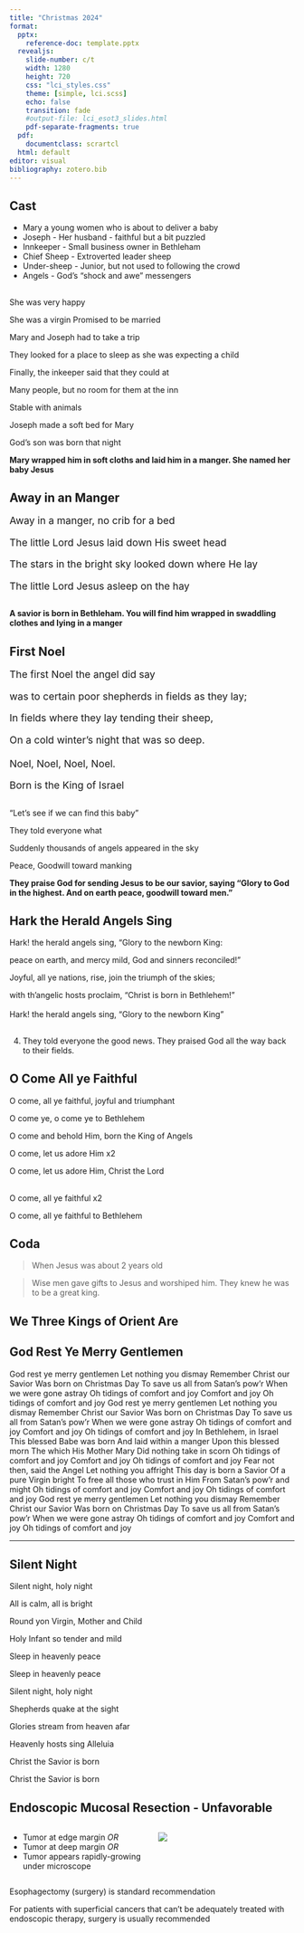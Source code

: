 ```yaml
---
title: "Christmas 2024"
format: 
  pptx: 
    reference-doc: template.pptx
  revealjs:
    slide-number: c/t
    width: 1280
    height: 720
    css: "lci_styles.css"
    theme: [simple, lci.scss]
    echo: false
    transition: fade
    #output-file: lci_esot3_slides.html
    pdf-separate-fragments: true
  pdf:
    documentclass: scrartcl
  html: default
editor: visual
bibliography: zotero.bib
---
```


## Cast

- Mary a young women who is about to deliver a baby
- Joseph - Her husband - faithful but a bit puzzled
- Innkeeper - Small business owner in Bethleham
- Chief Sheep - Extroverted leader sheep
- Under-sheep - Junior, but not used to following the crowd
- Angels - God's "shock and awe" messengers


## 

She was very happy

She was a virgin Promised to be married

Mary and Joseph had to take a trip

They looked for a place to sleep as she was expecting a child

Finally, the inkeeper said that they could at

Many people, but no room for them at the inn

Stable with animals

Joseph made a soft bed for Mary

God’s son was born that night

**Mary wrapped him in soft cloths and laid him in a manger. She named her baby Jesus**

## Away in an Manger 
::: {style="font-size: 125%;"}
Away in a manger, no crib for a bed

The little Lord Jesus laid down His sweet head

The stars in the bright sky looked down where He lay

The little Lord Jesus asleep on the hay
:::

##

**A savior is born in Bethleham. You will find him wrapped in swaddling clothes and lying in a manger**

## First Noel 
::: {style="font-size: 125%;"}
The first Noel the angel did say 

was to certain poor shepherds in fields as they lay;

In fields where they lay tending their sheep,

On a cold win­ter’s night that was so deep.
\
\
Noel, Noel, Noel, Noel. 

Born is the King of Israel
:::

##

"Let's see if we can find this baby"

They told everyone what


Suddenly thousands of angels appeared in the sky

Peace, Goodwill toward manking


**They praise God for sending Jesus to be our savior, saying “Glory to God in the highest. And on earth peace, goodwill toward men.”**

## Hark the Herald Angels Sing

Hark! the herald angels sing, "Glory to the newborn King:

peace on earth, and mercy mild, God and sinners reconciled!"

Joyful, all ye nations, rise, join the triumph of the skies;

with th'angelic hosts proclaim, "Christ is born in Bethlehem!"
\
\
Hark! the herald angels sing, "Glory to the newborn King"


##

4. They told everyone the good news. They praised God all the way back to their fields. 


## O Come All ye Faithful 

O come, all ye faithful, joyful and triumphant

O come ye, o come ye to Bethlehem

O come and behold Him, born the King of Angels

O come, let us adore Him x2

O come, let us adore Him, Christ the Lord
\
\

O come, all ye faithful x2

O come, all ye faithful to Bethlehem



## Coda

>When Jesus was about 2 years old

>Wise men gave gifts to Jesus and worshiped him. They knew he was to be a great king.

## We Three Kings of Orient Are


## God Rest Ye Merry Gentlemen


God rest ye merry gentlemen
Let nothing you dismay
Remember Christ our Savior
Was born on Christmas Day
To save us all from Satan's pow'r
When we were gone astray
Oh tidings of comfort and joy
Comfort and joy
Oh tidings of comfort and joy
God rest ye merry gentlemen
Let nothing you dismay
Remember Christ our Savior
Was born on Christmas Day
To save us all from Satan's pow'r
When we were gone astray
Oh tidings of comfort and joy
Comfort and joy
Oh tidings of comfort and joy
In Bethlehem, in Israel
This blessed Babe was born
And laid within a manger
Upon this blessed morn
The which His Mother Mary
Did nothing take in scorn
Oh tidings of comfort and joy
Comfort and joy
Oh tidings of comfort and joy
Fear not then, said the Angel
Let nothing you affright
This day is born a Savior
Of a pure Virgin bright
To free all those who trust in Him
From Satan's pow'r and might
Oh tidings of comfort and joy
Comfort and joy
Oh tidings of comfort and joy
God rest ye merry gentlemen
Let nothing you dismay
Remember Christ our Savior
Was born on Christmas Day
To save us all from Satan's pow'r
When we were gone astray
Oh tidings of comfort and joy
Comfort and joy
Oh tidings of comfort and joy

----------------------------------------


## Silent Night 

Silent night, holy night

All is calm, all is bright

Round yon Virgin, Mother and Child

Holy Infant so tender and mild

Sleep in heavenly peace

Sleep in heavenly peace


Silent night, holy night

Shepherds quake at the sight

Glories stream from heaven afar

Heavenly hosts sing Alleluia

Christ the Savior is born

Christ the Savior is born


## Endoscopic Mucosal Resection - Unfavorable {auto-animate="true"}

::::: columns
::: {.column width="50%"}
-   Tumor at edge margin *OR*
-   Tumor at deep margin *OR*
-   Tumor appears rapidly-growing under microscope
:::

::: {.column width="50%"}
![](https://deidt7p41jzcy.cloudfront.net/emr_unfavorable_16001200.png)
:::
:::::

Esophagectomy (surgery) is standard recommendation

::: {.content-hidden unless-format="docx"}
For patients with superficial cancers that can't be adequately treated with endoscopic therapy, surgery is usually recommended
:::

